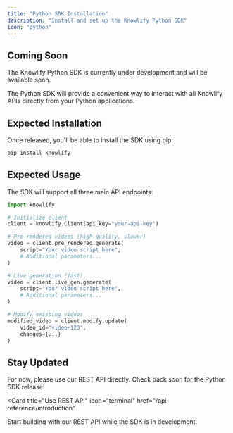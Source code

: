 ```yaml
---
title: "Python SDK Installation"
description: "Install and set up the Knowlify Python SDK"
icon: "python"
---
```


## Coming Soon

The Knowlify Python SDK is currently under development and will be available soon.

<Note>
  The Python SDK will provide a convenient way to interact with all Knowlify APIs directly from your Python applications.
</Note>

## Expected Installation

Once released, you'll be able to install the SDK using pip:

```bash
pip install knowlify
```

## Expected Usage

The SDK will support all three main API endpoints:

```python
import knowlify

# Initialize client
client = knowlify.Client(api_key="your-api-key")

# Pre-rendered videos (high quality, slower)
video = client.pre_rendered.generate(
    script="Your video script here",
    # Additional parameters...
)

# Live generation (fast)
video = client.live_gen.generate(
    script="Your video script here",
    # Additional parameters...
)

# Modify existing videos
modified_video = client.modify.update(
    video_id="video-123",
    changes={...}
)
```

## Stay Updated

For now, please use our REST API directly. Check back soon for the Python SDK release!

<Card
  title="Use REST API"
  icon="terminal"
  href="/api-reference/introduction"
>
  Start building with our REST API while the SDK is in development.
</Card>